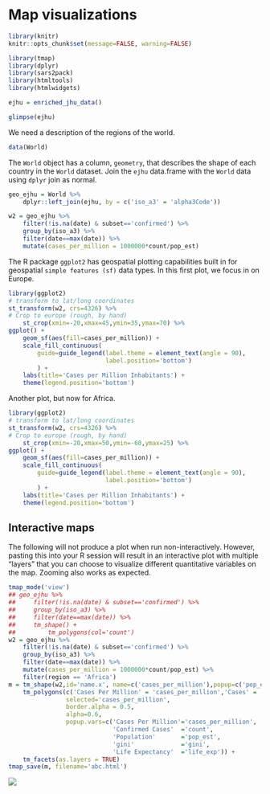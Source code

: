 # Map visualizations

```r
library(knitr)
knitr::opts_chunk$set(message=FALSE, warning=FALSE)
```

```r
library(tmap)
library(dplyr)
library(sars2pack)
library(htmltools)
library(htmlwidgets)
```


```r
ejhu = enriched_jhu_data()
```


```r
glimpse(ejhu)
```

We need a description of the regions of the world.

```r
data(World)
```

The `World` object has a column, `geometry`, that describes the shape of each country
in the `World` dataset. Join the `ejhu` data.frame with the `World` data using
`dplyr` join as normal.


```r
geo_ejhu = World %>%
    dplyr::left_join(ejhu, by = c('iso_a3' = 'alpha3Code'))
```

```r
w2 = geo_ejhu %>%
    filter(!is.na(date) & subset=='confirmed') %>%
    group_by(iso_a3) %>%
    filter(date==max(date)) %>%
    mutate(cases_per_million = 1000000*count/pop_est)
```

The R package `ggplot2` has geospatial plotting capabilities built in for
geospatial `simple features (sf)` data types. In this first plot, we focus
in on Europe.

```r
library(ggplot2)
# transform to lat/long coordinates
st_transform(w2, crs=4326) %>%
# Crop to europe (rough, by hand)
    st_crop(xmin=-20,xmax=45,ymin=35,ymax=70) %>%
ggplot() +
    geom_sf(aes(fill=cases_per_million)) +
    scale_fill_continuous(
        guide=guide_legend(label.theme = element_text(angle = 90),
                           label.position='bottom')
        ) + 
    labs(title='Cases per Million Inhabitants') +
    theme(legend.position='bottom')
```

Another plot, but now for Africa.

```r
library(ggplot2)
# transform to lat/long coordinates
st_transform(w2, crs=4326) %>%
# Crop to europe (rough, by hand)
    st_crop(xmin=-20,xmax=50,ymin=-60,ymax=25) %>%
ggplot() +
    geom_sf(aes(fill=cases_per_million)) +
    scale_fill_continuous(
        guide=guide_legend(label.theme = element_text(angle = 90),
                           label.position='bottom')
        ) + 
    labs(title='Cases per Million Inhabitants') +
    theme(legend.position='bottom')
```

## Interactive maps

The following will not produce a plot when run
non-interactively. However, pasting this into your R session will
result in an interactive plot with multiple "layers" that you can
choose to visualize different quantitative variables on the
map. Zooming also works as expected.

```r
tmap_mode('view')
## geo_ejhu %>%
##     filter(!is.na(date) & subset=='confirmed') %>%
##     group_by(iso_a3) %>%
##     filter(date==max(date)) %>%
##     tm_shape() +
##         tm_polygons(col='count')
w2 = geo_ejhu %>%
    filter(!is.na(date) & subset=='confirmed') %>%
    group_by(iso_a3) %>%
    filter(date==max(date)) %>%
    mutate(cases_per_million = 1000000*count/pop_est) %>%
    filter(region == 'Africa')
m = tm_shape(w2,id='name.x', name=c('cases_per_million'),popup=c('pop_est')) +
    tm_polygons(c('Cases Per Million' = 'cases_per_million','Cases' = 'count',"Well-being index"='well_being', 'GINI'='gini'),
                selected='cases_per_million',
                border.alpha = 0.5,
                alpha=0.6,
                popup.vars=c('Cases Per Million'='cases_per_million',
                             'Confirmed Cases'  ='count',
                             'Population'       ='pop_est',
                             'gini'             ='gini',
                             'Life Expectancy'  ='life_exp')) +
    tm_facets(as.layers = TRUE)
tmap_save(m, filename='abc.html')
```

![](images/tmap_world_screen_shot.png)
